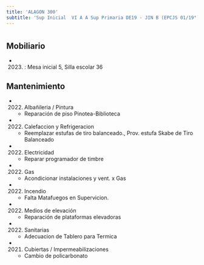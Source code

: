 ```yaml
---
title: 'ALAGON 300'
subtitle: 'Sup Inicial  VI A A Sup Primaria DE19 - JIN B (EPCJS 01/19°) HOMERO MANZI - EPC N° 01 MARIA SILVENTI DE AMATO - ESC. DE MUSICA N° 12'
---
```


#


## Mobiliario

*  (2023) : Mesa inicial 5, Silla escolar 36 





## Mantenimiento

*  (2022) Albañileria / Pintura 
    + Reparación de piso Pinotea-Biblioteca

*  (2022) Calefaccion y Refrigeracion 
    + Reemplazar estufas de tiro balanceado., Prov. estufa Skabe de Tiro Balanceado

*  (2022) Electricidad 
    + Reparar programador de timbre

*  (2022) Gas 
    + Acondicionar instalaciones y vent. x Gas

*  (2022) Incendio 
    + Falta Matafuegos en Supervicion.

*  (2022) Medios de elevación 
    + Reparación de plataformas elevadoras

*  (2022) Sanitarias 
    + Adecuacion de Tablero para Termica

*  (2021) Cubiertas / Impermeabilizaciones 
    + Cambio de policarbonato



